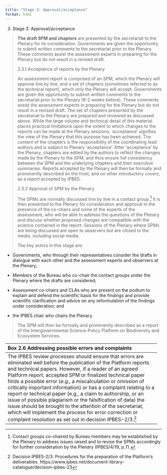```yaml
---
title: "Stage 3: Approval/acceptance"
format: html
---
```


3.  Stage 3: Approval/acceptance

> **The draft SPM and chapters** are presented by the secretariat to the
> Plenary for its consideration. Governments are given the opportunity
> to submit written comments to the secretariat prior to the Plenary.
> These comments assist the assessment experts in preparing for the
> Plenary but do not result in a revised draft.
>
> 2.3.1 Acceptance of reports by the Plenary
>
> An assessment report is comprised of an SPM, which the Plenary will
> approve line by line, and a set of chapters (sometimes referred to as
> the technical report), which only the Plenary will accept. Governments
> are given the opportunity to submit written comments to the
> secretariat prior to the Plenary (8-2 weeks before). These comments
> assist the assessment experts in preparing for the Plenary but do not
> result in a revised draft. The set of chapters presented by the
> secretariat to the Plenary are prepared and reviewed as discussed
> above. While the large volume and technical detail of this material
> places practical limitations upon the extent to which changes to the
> reports can be made at the Plenary sessions, 'acceptance' signifies
> the view of the Plenary that this purpose has been achieved. The
> content of the chapters is the responsibility of the coordinating lead
> authors and is subject to Plenary 'acceptance'. After 'acceptance' by
> the Plenary, chapters are edited by the authors to reflect the changes
> made by the Plenary to the SPM, and thus ensure full consistency
> between the SPM and the underlying chapters and their executive
> summaries. Reports accepted by the Plenary will then be formally and
> prominently described on the front, and on other introductory covers,
> as a report accepted by IPBES.
>
> 2.3.2 Approval of SPM by the Plenary
>
> The SPMs are normally discussed line by line in a contact group.[^1]
> It is then presented to the Plenary for consideration and approval in
> the presence of the co-chairs and some of the experts of the
> assessment, who will be able to address the questions of the Plenary
> and discuss whether proposed changes are compatible with the science
> contained in the report. Sessions of the Plenary where SPMs are being
> discussed are open to observers but are closed to the media, including
> social media.
>
> The key actors in this stage are:

- Governments, who through their representatives consider the drafts in
  dialogue with each other and the assessment experts and observers at
  the Plenary;

- Members of the Bureau who co-chair the contact groups under the
  Plenary where the drafts are considered;

- Assessment co-chairs and CLAs who are present on the podium to explain
  and defend the scientific basis for the findings and provide
  scientific clarification and advice on any reformulation of the
  findings under consideration; and

- the IPBES chair who chairs the Plenary.

> The SPM will then be formally and prominently described as a report of
> the Intergovernmental Science-Policy Platform on Biodiversity and
> Ecosystem Services.

  -----------------------------------------------------------------------
  **Box 2.6** Addressing possible errors and complaints
  -----------------------------------------------------------------------
  The IPBES review processes should ensure that errors are eliminated
  well before the publication of the Platform reports and technical
  papers. However, if a reader of an agreed Platform report, accepted SPM
  or finalized technical paper finds a possible error (e.g., a
  miscalculation or omission of critically important information) or has
  a complaint relating to a report or technical paper (e.g., a claim to
  authorship, or an issue of possible plagiarism or the falsification of
  data) the issue should be brought to the attention of the secretariat,
  which will implement the process for error correction or complaint
  resolution as set out in decision IPBES-2/3.[^2]

  -----------------------------------------------------------------------

[^1]: Contact groups co-chaired by Bureau members may be established by
    the Plenary to address issues raised and to revise the SPMs
    accordingly for further consideration by the Plenary (IPBES/4/19,
    p.7).

[^2]: Decision IPBES-2/3: Procedures for the preparation of the
    Platform's deliverables.
    https://www.ipbes.net/document-library-catalogue/decision-ipbes-23
